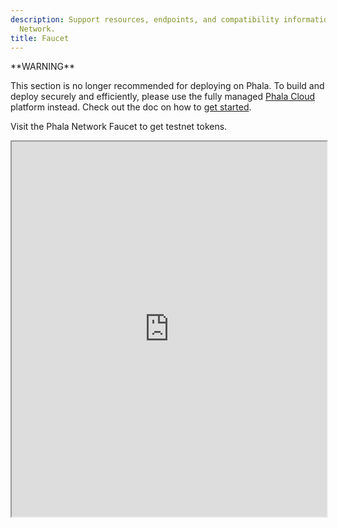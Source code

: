 ```yaml
---
description: Support resources, endpoints, and compatibility information for Phala
  Network.
title: Faucet
---
```



<Note type="danger">
**WARNING**

This section is no longer recommended for deploying on Phala. To build and deploy securely and efficiently, please use the fully managed [Phala Cloud](https://cloud.phala.network) platform instead. Check out the doc on how to [get started](/phala-cloud/getting-started/overview).
</Note>

Visit the Phala Network Faucet to get testnet tokens.

<iframe src="https://phala.network/faucet" width="100%" height="600"></iframe>

